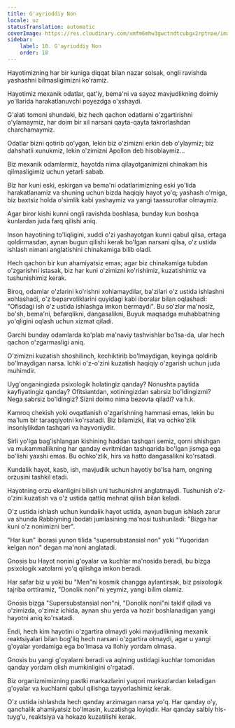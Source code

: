 ```yaml
---
title: G'ayrioddiy Non
locale: uz
statusTranslation: automatic
coverImage: https://res.cloudinary.com/xmfm6mhw3gwctndtcubgx2rptnae/image/upload/v1740468922/small_cover_tratado_de_psicologia_revolucionaria_a4c0dca4e0.webp
sidebar:
    label: 18. G'ayrioddiy Non
    order: 18
---
```

Hayotimizning har bir kuniga diqqat bilan nazar solsak, ongli ravishda yashashni bilmasligimizni ko'ramiz.

Hayotimiz mexanik odatlar, qat'iy, bema'ni va sayoz mavjudlikning doimiy yo'llarida harakatlanuvchi poyezdga o'xshaydi.

G'alati tomoni shundaki, biz hech qachon odatlarni o'zgartirishni o'ylamaymiz, har doim bir xil narsani qayta-qayta takrorlashdan charchamaymiz.

Odatlar bizni qotirib qo'ygan, lekin biz o'zimizni erkin deb o'ylaymiz; biz dahshatli xunukmiz, lekin o'zimizni Apollon deb hisoblaymiz...

Biz mexanik odamlarmiz, hayotda nima qilayotganimizni chinakam his qilmasligimiz uchun yetarli sabab.

Biz har kuni eski, eskirgan va bema'ni odatlarimizning eski yo'lida harakatlanamiz va shuning uchun bizda haqiqiy hayot yo'q; yashash o'rniga, biz baxtsiz holda o'simlik kabi yashaymiz va yangi taassurotlar olmaymiz.

Agar biror kishi kunni ongli ravishda boshlasa, bunday kun boshqa kunlardan juda farq qilishi aniq.

Inson hayotining to'liqligini, xuddi o'zi yashayotgan kunni qabul qilsa, ertaga qoldirmasdan, aynan bugun qilishi kerak bo'lgan narsani qilsa, o'z ustida ishlash nimani anglatishini chinakamiga bilib oladi.

Hech qachon bir kun ahamiyatsiz emas; agar biz chinakamiga tubdan o'zgarishni istasak, biz har kuni o'zimizni ko'rishimiz, kuzatishimiz va tushunishimiz kerak.

Biroq, odamlar o'zlarini ko'rishni xohlamaydilar, ba'zilari o'z ustida ishlashni xohlashadi, o'z beparvoliklarini quyidagi kabi iboralar bilan oqlashadi: "Ofisdagi ish o'z ustida ishlashga imkon bermaydi". Bu so'zlar ma'nosiz, bo'sh, bema'ni, befarqlikni, dangasalikni, Buyuk maqsadga muhabbatning yo'qligini oqlash uchun xizmat qiladi.

Garchi bunday odamlarda ko'plab ma'naviy tashvishlar bo'lsa-da, ular hech qachon o'zgarmasligi aniq.

O'zimizni kuzatish shoshilinch, kechiktirib bo'lmaydigan, keyinga qoldirib bo'lmaydigan narsa. Ichki o'z-o'zini kuzatish haqiqiy o'zgarish uchun juda muhimdir.

Uyg'onganingizda psixologik holatingiz qanday? Nonushta paytida kayfiyatingiz qanday? Ofitsiantdan, xotiningizdan sabrsiz bo'ldingizmi? Nega sabrsiz bo'ldingiz? Sizni doimo nima bezovta qiladi? va h.k.

Kamroq chekish yoki ovqatlanish o'zgarishning hammasi emas, lekin bu ma'lum bir taraqqiyotni ko'rsatadi. Biz bilamizki, illat va ochko'zlik insoniylikdan tashqari va hayvoniydir.

Sirli yo'lga bag'ishlangan kishining haddan tashqari semiz, qorni shishgan va mukammallikning har qanday evritmidan tashqarida bo'lgan jismga ega bo'lishi yaxshi emas. Bu ochko'zlik, hirs va hatto dangasalikni ko'rsatadi.

Kundalik hayot, kasb, ish, mavjudlik uchun hayotiy bo'lsa ham, ongning orzusini tashkil etadi.

Hayotning orzu ekanligini bilish uni tushunishni anglatmaydi. Tushunish o'z-o'zini kuzatish va o'z ustida qattiq mehnat qilish bilan keladi.

O'z ustida ishlash uchun kundalik hayot ustida, aynan bugun ishlash zarur va shunda Rabbiyning ibodati jumlasining ma'nosi tushuniladi: "Bizga har kuni o'z nonimizni ber".

"Har kun" iborasi yunon tilida "supersubstansial non" yoki "Yuqoridan kelgan non" degan ma'noni anglatadi.

Gnosis bu Hayot nonini g'oyalar va kuchlar ma'nosida beradi, bu bizga psixologik xatolarni yo'q qilishga imkon beradi.

Har safar biz u yoki bu "Men"ni kosmik changga aylantirsak, biz psixologik tajriba orttiramiz, "Donolik noni"ni yeymiz, yangi bilim olamiz.

Gnosis bizga "Supersubstansial non"ni, "Donolik noni"ni taklif qiladi va o'zimizda, o'zimiz ichida, aynan shu yerda va hozir boshlanadigan yangi hayotni aniq ko'rsatadi.

Endi, hech kim hayotini o'zgartira olmaydi yoki mavjudlikning mexanik reaktsiyalari bilan bog'liq hech narsani o'zgartira olmaydi, agar u yangi g'oyalar yordamiga ega bo'lmasa va Ilohiy yordam olmasa.

Gnosis bu yangi g'oyalarni beradi va aqlning ustidagi kuchlar tomonidan qanday yordam olish mumkinligini o'rgatadi.

Biz organizmimizning pastki markazlarini yuqori markazlardan keladigan g'oyalar va kuchlarni qabul qilishga tayyorlashimiz kerak.

O'z ustida ishlashda hech qanday arzimagan narsa yo'q. Har qanday o'y, qanchalik ahamiyatsiz bo'lmasin, kuzatishga loyiqdir. Har qanday salbiy his-tuyg'u, reaktsiya va hokazo kuzatilishi kerak.

